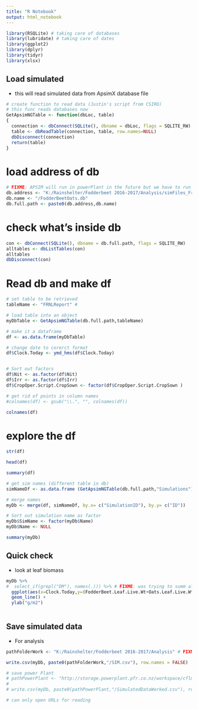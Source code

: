 ```yaml
---
title: "R Notebook"
output: html_notebook
---
```


```r
library(RSQLite) # taking care of databases
library(lubridate) # taking care of dates
library(ggplot2)
library(dplyr)
library(tidyr)
library(xlsx)
```

## Load simulated

- this will read simulated data from ApsimX database file

```r
# create function to read data (Justin's script from CSIRO)
# this func reads databases now
GetApsimNGTable <- function(dbLoc, table) 
{
  connection <- dbConnect(SQLite(), dbname = dbLoc, flags = SQLITE_RW)
  table <- dbReadTable(connection, table, row.names=NULL)
  dbDisconnect(connection)
  return(table)
}
```

# load address of db
```r
# FIXME: APSIM will run in powerPlant in the future but we have to run locally at the moment
db.address <- "K:/Rainshelter/Fodderbeet 2016-2017/Analysis/simFiles_FromAPSIM"
db.name <- "/FodderBeetOats.db"
db.full.path <- paste0(db.address,db.name)
```

# check what's inside db
```r
con <- dbConnect(SQLite(), dbname = db.full.path, flags = SQLITE_RW)
alltables <- dbListTables(con)
alltables
dbDisconnect(con)
```

# Read db and make df

```r

# set table to be retrieved
tableName <- "FRNLReport" # 

# load table into an object
myDbTable <- GetApsimNGTable(db.full.path,tableName)

# make it a dataframe
df <- as.data.frame(myDbTable)

# change date to corerct format 
df$Clock.Today <- ymd_hms(df$Clock.Today)


# Sort out factors
df$Nit <- as.factor(df$Nit)
df$Irr <- as.factor(df$Irr)
df$CropOper.Script.CropSown <- factor(df$CropOper.Script.CropSown )

# get rid of points in column names
#colnames(df) <- gsub("\\.", "", colnames(df))

colnames(df)
```

# explore the df
```r
str(df)
```

```r
head(df)
```

```r
summary(df)
```


```r


# get sim names (different table in db)
simNameDf <- as.data.frame (GetApsimNGTable(db.full.path,"Simulations"))

# merge names
myDb <- merge(df, simNameDf, by.x= c("SimulationID"), by.y= c("ID")) 

# Sort out simulation name as factor
myDb$SimName <- factor(myDb$Name)
myDb$Name <- NULL

summary(myDb)
```
## Quick check

- look at leaf biomass

```r
myDb %>%
#  select_if(grepl("DM"), names(.))) %>% # FIXME: was trying to summ all biomass variables
  ggplot(aes(x=Clock.Today,y=(FodderBeet.Leaf.Live.Wt+Oats.Leaf.Live.Wt),colour=Irr, linetype=Nit)) +
  geom_line() +
  ylab("g/m2")
  
```

## Save simulated data

- For analysis
```r
pathFolderWork <- "K:/Rainshelter/Fodderbeet 2016-2017/Analysis" # FIXME: Send to powerPlant or need to run APSIM-X there?

write.csv(myDb, paste0(pathFolderWork,"/SIM.csv"), row.names = FALSE) 
```

```r
# save power Plant
# pathPowerPlant <- "http://storage.powerplant.pfr.co.nz/workspace/cflmss/MultiCropRotation_APSIM_X/Fodderbeet2016_2017/"
# 
# write.csv(myDb, paste0(pathPowerPlant,"/SimulatedDataWorked.csv"), row.names = FALSE)

# can only open URLs for reading
```

